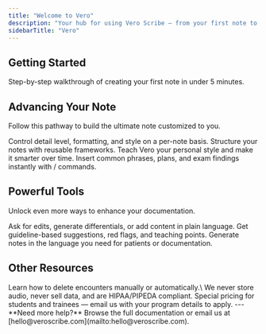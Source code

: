 ```yaml
---
title: "Welcome to Vero"
description: "Your hub for using Vero Scribe — from your first note to advanced, customized workflows."
sidebarTitle: "Vero"
---
```


## Getting Started

<Card title="Quickstart Guide" icon="rocket" horizontal="false" href="quickstart">
  Step-by-step walkthrough of creating your first note in under 5 minutes.
</Card>

## Advancing Your Note

Follow this pathway to build the ultimate note customized to you.

<Columns cols={1}>
  <Card title="Note Customization" icon="sliders" href="notecustomization">
    Control detail level, formatting, and style on a per-note basis.
  </Card>
  <Card title="Templates" icon="grid-2-plus" href="templates">
    Structure your notes with reusable frameworks.
  </Card>
  <Card title="Learnings" icon="brain" href="learn">
    Teach Vero your personal style and make it smarter over time.
  </Card>
  <Card title="Snippets" icon="scissors" href="snippets">
    Insert common phrases, plans, and exam findings instantly with / commands.
  </Card>
</Columns>

## Powerful Tools

Unlock even more ways to enhance your documentation.

<Columns cols={2}>
  <Card title="Vero Chat" icon="thought-bubble" href="verochat">
    Ask for edits, generate differentials, or add content in plain language.
  </Card>
  <Card title="Insights" icon="lightbulb" href="insights">
    Get guideline-based suggestions, red flags, and teaching points.
  </Card>
  <Card title="Multilingual" icon="book-sparkles" href="/essentials/reusable-snippets">
    Generate notes in the language you need for patients or documentation.
  </Card>
</Columns>

## Other Resources

<Card title="Data Management" icon="trash" href="datamanagement">
  Learn how to delete encounters manually or automatically.\
  We never store audio, never sell data, and are HIPAA/PIPEDA compliant.
</Card>

<Card title="Trainee & Student Discount" icon="graduation-cap" href="traineediscount">
  Special pricing for students and trainees — email us with your program details to apply.
</Card>
---

<Note>
  **Need more help?** Browse the full documentation or email us at [hello@veroscribe.com](mailto:hello@veroscribe.com).
</Note>